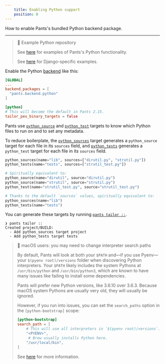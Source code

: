 ```yaml
---
    title: Enabling Python support
    position: 0
---
```


How to enable Pants's bundled Python backend package.

---

> 📘 Example Python repository
>
> See [here](https://github.com/pantsbuild/example-python) for examples of Pants's Python functionality.
>
> See [here](https://github.com/pantsbuild/example-django) for Django-specific examples.

Enable the Python [backend](doc:enabling-backends) like this:

```toml pants.toml
[GLOBAL]
...
backend_packages = [
  "pants.backend.python"
]

[python]
# This will become the default in Pants 2.15.
tailor_pex_binary_targets = false
```

Pants use [`python_source`](doc:reference-python_source) and [`python_test`](doc:reference-python_test) targets to know which Python files to run on and to set any metadata.

To reduce boilerplate, the [`python_sources`](doc:reference-python_sources) target generates a `python_source` target for each file in its `sources` field, and [`python_tests`](doc:reference-python_tests) generates a `python_test` target for each file in its `sources` field.

```python BUILD
python_sources(name="lib", sources=["dirutil.py", "strutil.py"])
python_tests(name="tests", sources=["strutil_test.py"])

# Spiritually equivalent to:
python_source(name="dirutil", source="dirutil.py")
python_source(name="strutil", source="strutil.py")
python_test(name="strutil_test.py", source="strutil_test.py")

# Thanks to the default `sources` values, spiritually equivalent to:
python_sources(name="lib")
python_tests(name="tests")
```

You can generate these targets by running [`pants tailor ::`](doc:initial-configuration#5-generate-build-files).

```
❯ pants tailor ::
Created project/BUILD:
  - Add python_sources target project
  - Add python_tests target tests
```

> 🚧 macOS users: you may need to change interpreter search paths
>
> By default, Pants will look at both your `$PATH` and—if you use Pyenv—your `$(pyenv root)/versions` folder when discovering Python interpreters. Your `$PATH` likely includes the system Pythons at `/usr/bin/python` and `/usr/bin/python3`, which are known to have many issues like failing to install some dependencies.
>
> Pants will prefer new Python versions, like 3.6.10 over 3.6.3. Because macOS system Pythons are usually very old, they will usually be ignored.
>
> However, if you run into issues, you can set the `search_paths` option in the `[python-bootstrap]` scope:
>
> ```toml
> [python-bootstrap]
> search_path = [
>     # This will use all interpreters in `$(pyenv root)/versions`.
>     "<PYENV>",
>      # Brew usually installs Python here.
>     "/usr/local/bin",
> ]
> ```
>
> See [here](doc:python-interpreter-compatibility#changing-the-interpreter-search-path) for more information.